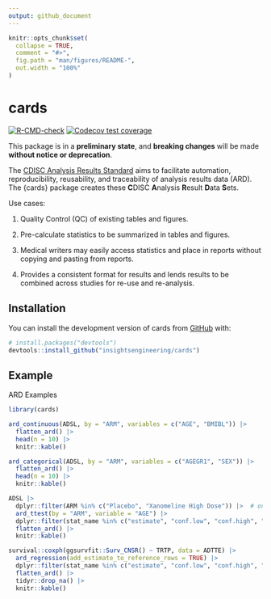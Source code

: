 ```yaml
---
output: github_document
---
```


<!-- README.md is generated from README.Rmd. Please edit that file -->

```r
knitr::opts_chunk$set(
  collapse = TRUE,
  comment = "#>",
  fig.path = "man/figures/README-",
  out.width = "100%"
)
```

# cards

<!-- badges: start -->
[![R-CMD-check](https://github.com/insightsengineering/cards/actions/workflows/R-CMD-check.yaml/badge.svg)](https://github.com/insightsengineering/cards/actions/workflows/R-CMD-check.yaml)
[![Codecov test coverage](https://codecov.io/gh/insightsengineering/cards/branch/main/graph/badge.svg)](https://app.codecov.io/gh/insightsengineering/cards?branch=main)
<!-- badges: end -->

This package is in a **preliminary state**, and **breaking changes** will be made **without notice or deprecation**.

The [CDISC Analysis Results Standard](https://www.cdisc.org/standards/foundational/analysis-results-standards) aims to facilitate automation, reproducibility, reusability, and traceability of analysis results data (ARD).
The {cards} package creates these **C**DISC **A**nalysis **R**esult **D**ata **S**ets.

Use cases:

1. Quality Control (QC) of existing tables and figures.

1. Pre-calculate statistics to be summarized in tables and figures.

1. Medical writers may easily access statistics and place in reports without copying and pasting from reports.

1. Provides a consistent format for results and lends results to be combined across studies for re-use and re-analysis.

## Installation

You can install the development version of cards from [GitHub](https://github.com/) with:

``` r
# install.packages("devtools")
devtools::install_github("insightsengineering/cards")
```

## Example

ARD Examples

```r
library(cards)

ard_continuous(ADSL, by = "ARM", variables = c("AGE", "BMIBL")) |> 
  flatten_ard() |> 
  head(n = 10) |> 
  knitr::kable()

ard_categorical(ADSL, by = "ARM", variables = c("AGEGR1", "SEX")) |> 
  flatten_ard() |> 
  head(n = 10) |> 
  knitr::kable()

ADSL |>
  dplyr::filter(ARM %in% c("Placebo", "Xanomeline High Dose")) |>  # only only two groups for a t-test
  ard_ttest(by = "ARM", variable = "AGE") |> 
  dplyr::filter(stat_name %in% c("estimate", "conf.low", "conf.high", "p.value", "method")) |> 
  flatten_ard() |> 
  knitr::kable()

survival::coxph(ggsurvfit::Surv_CNSR() ~ TRTP, data = ADTTE) |>
  ard_regression(add_estimate_to_reference_rows = TRUE) |> 
  dplyr::filter(stat_name %in% c("estimate", "conf.low", "conf.high", "p.value")) |> 
  flatten_ard() |> 
  tidyr::drop_na() |>
  knitr::kable()
```
